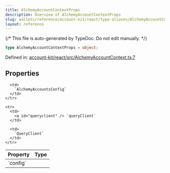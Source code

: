 ```yaml
---
title: AlchemyAccountContextProps
description: Overview of AlchemyAccountContextProps
slug: wallets/reference/account-kit/react/type-aliases/AlchemyAccountContextProps
layout: reference
---
```


{/* This file is auto-generated by TypeDoc. Do not edit manually. */}

```ts
type AlchemyAccountContextProps = object;
```

Defined in: [account-kit/react/src/AlchemyAccountContext.ts:7](https://github.com/alchemyplatform/aa-sdk/blob/0cc60e9f694c242d91befdaa2f26cdec3ee389c5/account-kit/react/src/AlchemyAccountContext.ts#L7)

## Properties

<table>
  <thead>
    <tr>
      <th align="left">Property</th>
      <th align="left">Type</th>
    </tr>
  </thead>

  <tbody>
    <tr>
      <td>
        <a id="config" /> `config`
      </td>

      <td>
        `AlchemyAccountsConfig`
      </td>
    </tr>

    <tr>
      <td>
        <a id="queryclient" /> `queryClient`
      </td>

      <td>
        `QueryClient`
      </td>
    </tr>

  </tbody>
</table>
